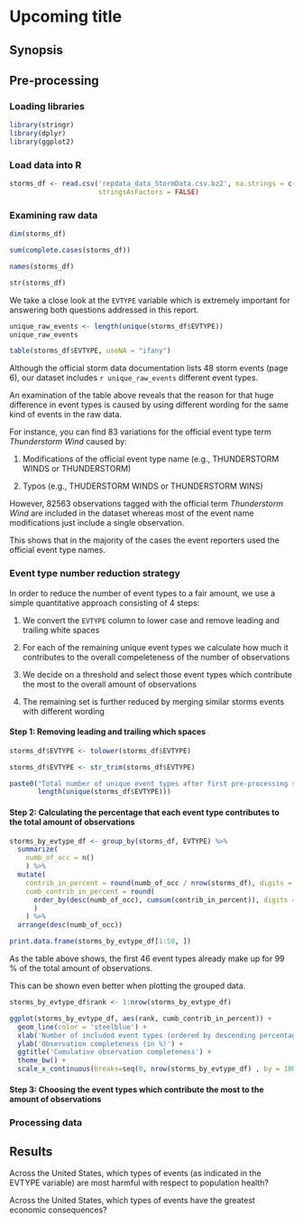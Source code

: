 # Upcoming title

## Synopsis


## Pre-processing

### Loading libraries 

```r

library(stringr)
library(dplyr)
library(ggplot2)

```


### Load data into R

```r

storms_df <- read.csv('repdata_data_StormData.csv.bz2', na.strings = c('NA', ''),
                      stringsAsFactors = FALSE)

```

### Examining raw data

```r

dim(storms_df)

sum(complete.cases(storms_df))

names(storms_df)

str(storms_df)

```


We take a close look at the `EVTYPE` variable which is extremely important for answering both questions addressed in this report. 

```r

unique_raw_events <- length(unique(storms_df$EVTYPE))
unique_raw_events

table(storms_df$EVTYPE, useNA = "ifany")

```

Although the official storm data documentation lists 48 storm events (page 6), our dataset includes `r unique_raw_events` different event types. 

An examination of the table above reveals that the reason for that huge difference in event types is caused by using different wording for the same kind of events in the raw data. 

For instance, you can find 83 variations for the official event type term _Thunderstorm Wind_ caused by:

1. Modifications of the official event type name (e.g., THUNDERSTORM  WINDS or THUNDERSTORM) 

2. Typos (e.g., THUDERSTORM WINDS or THUNDERSTORM WINS)

However, 82563 observations tagged with the official term _Thunderstorm Wind_  are included in the dataset whereas most of the event name modifications just include a single observation.

This shows that in the majority of the cases the event reporters used the official event type names.

### Event type number reduction strategy

In order to reduce the number of event types to a fair amount, we use a simple quantitative approach consisting of 4 steps:

1. We convert the `EVTYPE` column to lower case and remove leading and trailing white spaces 

2. For each of the remaining unique event types we calculate how much it contributes to the overall compeleteness of the number of observations

3. We decide on a threshold and select those event types which contribute the most to the overall amount of observations

4. The remaining set is further reduced by merging similar storms events with different wording  

#### Step 1: Removing leading and trailing which spaces

```r

storms_df$EVTYPE <- tolower(storms_df$EVTYPE)

storms_df$EVTYPE <- str_trim(storms_df$EVTYPE)

paste0("Total number of unique event types after first pre-processing step: ",
       length(unique(storms_df$EVTYPE)))

```


#### Step 2: Calculating the percentage that each event type contributes to the total amount of observations

```r

storms_by_evtype_df <- group_by(storms_df, EVTYPE) %>%
  summarize(
    numb_of_occ = n()
    ) %>%
  mutate(
    contrib_in_percent = round(numb_of_occ / nrow(storms_df), digits = 7),
    cumb_contrib_in_percent = round(
      order_by(desc(numb_of_occ), cumsum(contrib_in_percent)), digits = 7
      )
    ) %>%
  arrange(desc(numb_of_occ))

print.data.frame(storms_by_evtype_df[1:50, ])


```

As the table above shows, the first 46 event types already make up for 99 % of the total amount of observations. 

This can be shown even better when plotting the grouped data.


```r

storms_by_evtype_df$rank <- 1:nrow(storms_by_evtype_df)

ggplot(storms_by_evtype_df, aes(rank, cumb_contrib_in_percent)) + 
  geom_line(color = 'steelblue') + 
  xlab('Number of included event types (ordered by descending percentage contribution)') +
  ylab('Observation completeness (in %)') +
  ggtitle('Cumulative observation completeness') + 
  theme_bw() +
  scale_x_continuous(breaks=seq(0, nrow(storms_by_evtype_df) , by = 100))

```




#### Step 3: Choosing the event types which contribute the most to the amount of observations




### Processing data


## Results

Across the United States, which types of events (as indicated in the EVTYPE variable) are most harmful with respect to population health?

Across the United States, which types of events have the greatest economic consequences?
